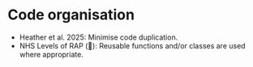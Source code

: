 # Code organisation {#sec-code_structure}

:::{.guidelines}
* Heather et al. 2025: Minimise code duplication.
* NHS Levels of RAP (🥈): Reusable functions and/or classes are used where appropriate.
:::